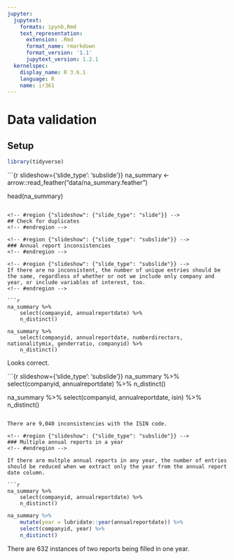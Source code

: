 ```yaml
---
jupyter:
  jupytext:
    formats: ipynb,Rmd
    text_representation:
      extension: .Rmd
      format_name: rmarkdown
      format_version: '1.1'
      jupytext_version: 1.2.1
  kernelspec:
    display_name: R 3.6.1
    language: R
    name: ir361
---
```


<!-- #region {"slideshow": {"slide_type": "slide"}} -->
# Data validation
<!-- #endregion -->

<!-- #region {"slideshow": {"slide_type": "subslide"}} -->
## Setup
<!-- #endregion -->

```r
library(tidyverse)
```

```{r slideshow={'slide_type': 'subslide'}}
na_summary <- arrow::read_feather("data/na_summary.feather")

head(na_summary)
```

<!-- #region {"slideshow": {"slide_type": "slide"}} -->
## Check for duplicates
<!-- #endregion -->

<!-- #region {"slideshow": {"slide_type": "subslide"}} -->
### Annual report inconsistencies
<!-- #endregion -->

<!-- #region {"slideshow": {"slide_type": "subslide"}} -->
If there are no inconsistent, the number of unique entries should be the same, regardless of whether or not we include only company and year, or include variables of interest, too.
<!-- #endregion -->

```r
na_summary %>%
    select(companyid, annualreportdate) %>%
    n_distinct()

na_summary %>%
    select(companyid, annualreportdate, numberdirectors, nationalitymix, genderratio, companyid) %>%
    n_distinct()
```

Looks correct.

```{r slideshow={'slide_type': 'subslide'}}
na_summary %>%
    select(companyid, annualreportdate) %>%
    n_distinct()

na_summary %>%
    select(companyid, annualreportdate, isin) %>%
    n_distinct()
```

There are 9,040 inconsistencies with the ISIN code.

<!-- #region {"slideshow": {"slide_type": "subslide"}} -->
### Multiple annual reports in a year
<!-- #endregion -->

If there are multple annual reports in any year, the number of entries should be reduced when we extract only the year from the annual report date column.

```r
na_summary %>%
    select(companyid, annualreportdate) %>%
    n_distinct()
```

```r
na_summary %>%
    mutate(year = lubridate::year(annualreportdate)) %>%
    select(companyid, year) %>%
    n_distinct()
```

There are 632 instances of two reports being filled in one year.
